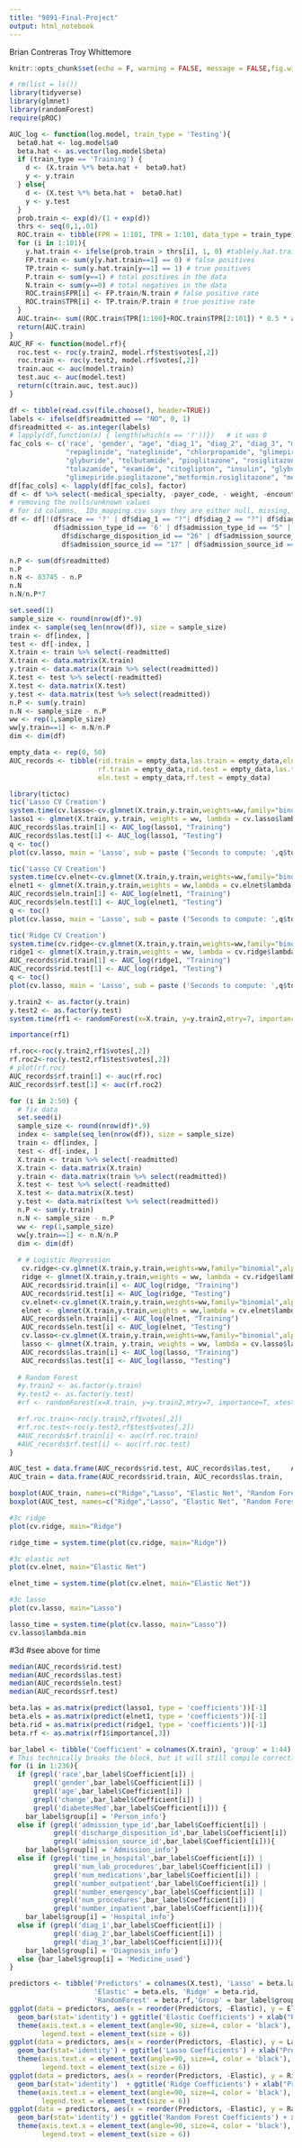 ```yaml
---
title: "9891-Final-Project"
output: html_notebook
---
```

Brian Contreras
Troy Whittemore

```r
knitr::opts_chunk$set(echo = F, warning = FALSE, message = FALSE,fig.width=8, fig.height=5)
```

```r
# rm(list = ls())    
library(tidyverse)
library(glmnet)
library(randomForest)
require(pROC)
```

```r
AUC_log <- function(log.model, train_type = 'Testing'){
  beta0.hat <- log.model$a0
  beta.hat <- as.vector(log.model$beta)
  if (train_type == 'Training') {
    d <- (X.train %*% beta.hat +  beta0.hat)
    y <- y.train
  } else{
    d <- (X.test %*% beta.hat +  beta0.hat)
    y <- y.test
  }
  prob.train <- exp(d)/(1 + exp(d))
  thrs <- seq(0,1,.01)
  ROC.train <- tibble(FPR = 1:101, TPR = 1:101, data_type = train_type)
  for (i in 1:101){
    y.hat.train <- ifelse(prob.train > thrs[i], 1, 0) #table(y.hat.train, y.train)
    FP.train <- sum(y[y.hat.train==1] == 0) # false positives
    TP.train <- sum(y.hat.train[y==1] == 1) # true positives
    P.train <- sum(y==1) # total positives in the data
    N.train <- sum(y==0) # total negatives in the data
    ROC.train$FPR[i] <- FP.train/N.train # false positive rate
    ROC.train$TPR[i] <- TP.train/P.train # true positive rate
  }
  AUC.train<- sum((ROC.train$TPR[1:100]+ROC.train$TPR[2:101]) * 0.5 * abs(diff(ROC.train$FPR)))
  return(AUC.train)
}
AUC_RF <- function(model.rf){
  roc.test <- roc(y.train2, model.rf$test$votes[,2])
  roc.train <- roc(y.test2, model.rf$votes[,2])
  train.auc <- auc(model.train)
  test.auc <- auc(model.test)
  return(c(train.auc, test.auc))
}
```

```r
df <- tibble(read.csv(file.choose(), header=TRUE))
labels <- ifelse(df$readmitted == "NO", 0, 1)
df$readmitted <- as.integer(labels)
# lapply(df,function(x) { length(which(x == '?'))})   # it was 0
fac_cols <- c('race', 'gender', "age", "diag_1", "diag_2", "diag_3", "max_glu_serum", "A1Cresult", "metformin",
              "repaglinide", "nateglinide", "chlorpropamide", "glimepiride", "acetohexamide", "glipizide",
              "glyburide", "tolbutamide", "pioglitazone", "rosiglitazone", "acarbose", "miglitol", "troglitazone",
              "tolazamide", "examide", "citoglipton", "insulin", "glyburide.metformin", "glipizide.metformin",
              "glimepiride.pioglitazone","metformin.rosiglitazone", "metformin.pioglitazone", "change", "diabetesMed")
df[fac_cols] <- lapply(df[fac_cols], factor)
df <- df %>% select(-medical_specialty, -payer_code, - weight, -encounter_id, -patient_nbr)
# removing the nulls/unknown values
# for id columns,  IDs_mapping.csv says they are either null, missing, not available, etc
df <- df[!(df$race == '?' | df$diag_1 == "?"| df$diag_2 == "?"| df$diag_3 == "?" | df$gender == "Unknown/Invalid" |
           df$admission_type_id == '6' | df$admission_type_id == "5" | df$discharge_disposition_id == "18" |
             df$discharge_disposition_id == "26" | df$admission_source_id == "9" | df$admission_source_id == "15" |
             df$admission_source_id == "17" | df$admission_source_id == "21"),]
```

```r
n.P <- sum(df$readmitted)
n.P
n.N <- 83745 - n.P
n.N
n.N/n.P*7

```

```r
set.seed(1)
sample_size <- round(nrow(df)*.9)
index <- sample(seq_len(nrow(df)), size = sample_size)
train <- df[index, ]
test <- df[-index, ]
X.train <- train %>% select(-readmitted)
X.train <- data.matrix(X.train)
y.train <- data.matrix(train %>% select(readmitted))
X.test <- test %>% select(-readmitted)
X.test <- data.matrix(X.test)
y.test <- data.matrix(test %>% select(readmitted))
n.P <- sum(y.train)
n.N <- sample_size - n.P
ww <- rep(1,sample_size)
ww[y.train==1] <- n.N/n.P
dim <- dim(df)

empty_data <- rep(0, 50)
AUC_records <- tibble(rid.train = empty_data,las.train = empty_data,eln.train = empty_data,
                      rf.train = empty_data,rid.test = empty_data,las.test = empty_data,
                      eln.test = empty_data,rf.test = empty_data)
```

```r
library(tictoc)
tic('Lasso CV Creation')
system.time(cv.lasso<-cv.glmnet(X.train,y.train,weights=ww,family="binomial",alpha = 1, type.measure="auc"))
lasso1 <- glmnet(X.train, y.train, weights = ww, lambda = cv.lasso$lambda.min,family = "binomial", alpha = 1)
AUC_records$las.train[1] <- AUC_log(lasso1, "Training")
AUC_records$las.test[1] <- AUC_log(lasso1, "Testing")
q <- toc()
plot(cv.lasso, main = 'Lasso', sub = paste ('Seconds to compute: ',q$toc-q$tic))
```

```r
tic('Lasso CV Creation')
system.time(cv.elnet<-cv.glmnet(X.train,y.train,weights=ww,family="binomial",alpha=0.5, type.measure="auc"))
elnet1 <- glmnet(X.train,y.train,weights = ww,lambda = cv.elnet$lambda.min, family = "binomial", alpha = 0.5)
AUC_records$eln.train[1] <- AUC_log(elnet1, "Training")
AUC_records$eln.test[1] <- AUC_log(elnet1, "Testing")
q <- toc()
plot(cv.lasso, main = 'Lasso', sub = paste ('Seconds to compute: ',q$toc-q$tic))
```

```r
tic('Ridge CV Creation')
system.time(cv.ridge<-cv.glmnet(X.train,y.train,weights=ww,family="binomial",alpha = 0, type.measure="auc"))
ridge1 <- glmnet(X.train,y.train,weights = ww, lambda = cv.ridge$lambda.min, family = "binomial", alpha = 0)
AUC_records$rid.train[1] <- AUC_log(ridge1, "Training")
AUC_records$rid.test[1] <- AUC_log(ridge1, "Testing")
q <- toc()
plot(cv.lasso, main = 'Lasso', sub = paste ('Seconds to compute: ',q$toc-q$tic))
```

```r
y.train2 <- as.factor(y.train)
y.test2 <- as.factor(y.test)
system.time(rf1 <- randomForest(x=X.train, y=y.train2,mtry=7, importance=T, xtest = X.test, ytest = y.test2))

importance(rf1)

rf.roc<-roc(y.train2,rf1$votes[,2])
rf.roc2<-roc(y.test2,rf1$test$votes[,2])
# plot(rf.roc)
AUC_records$rf.train[1] <- auc(rf.roc)
AUC_records$rf.test[1] <- auc(rf.roc2)
```


```r
for (i in 2:50) {
  # fix data
  set.seed(i)
  sample_size <- round(nrow(df)*.9)
  index <- sample(seq_len(nrow(df)), size = sample_size)
  train <- df[index, ]
  test <- df[-index, ]
  X.train <- train %>% select(-readmitted)
  X.train <- data.matrix(X.train)
  y.train <- data.matrix(train %>% select(readmitted))
  X.test <- test %>% select(-readmitted)
  X.test <- data.matrix(X.test)
  y.test <- data.matrix(test %>% select(readmitted))
  n.P <- sum(y.train)
  n.N <- sample_size - n.P
  ww <- rep(1,sample_size)
  ww[y.train==1] <- n.N/n.P
  dim <- dim(df)
  
  # # Logistic Regression
   cv.ridge<-cv.glmnet(X.train,y.train,weights=ww,family="binomial",alpha = 0, type.measure="auc")
   ridge <- glmnet(X.train,y.train,weights = ww, lambda = cv.ridge$lambda.min, family = "binomial", alpha = 0)
   AUC_records$rid.train[i] <- AUC_log(ridge, "Training")
   AUC_records$rid.test[i] <- AUC_log(ridge, "Testing")
   cv.elnet<-cv.glmnet(X.train,y.train,weights=ww,family="binomial",alpha=0.5, type.measure="auc")
   elnet <- glmnet(X.train,y.train,weights = ww,lambda = cv.elnet$lambda.min, family = "binomial", alpha = 0.5)
   AUC_records$eln.train[i] <- AUC_log(elnet, "Training")
   AUC_records$eln.test[i] <- AUC_log(elnet, "Testing")
   cv.lasso<-cv.glmnet(X.train,y.train,weights=ww,family="binomial",alpha = 1, type.measure="auc")
   lasso <- glmnet(X.train, y.train, weights = ww, lambda = cv.lasso$lambda.min,family = "binomial", alpha = 1)
   AUC_records$las.train[i] <- AUC_log(lasso, "Training")
   AUC_records$las.test[i] <- AUC_log(lasso, "Testing")
  
  # Random Forest
  #y.train2 <- as.factor(y.train)
  #y.test2 <- as.factor(y.test)
  #rf <- randomForest(x=X.train, y=y.train2,mtry=7, importance=T, xtest = X.test, ytest = y.test2)

  #rf.roc.train<-roc(y.train2,rf$votes[,2])
  #rf.roc.test<-roc(y.test2,rf$test$votes[,2])
  #AUC_records$rf.train[i] <- auc(rf.roc.train)
  #AUC_records$rf.test[i] <- auc(rf.roc.test)
}
```

```r
AUC_test = data.frame(AUC_records$rid.test, AUC_records$las.test,     AUC_records$eln.test, AUC_records$rf.test)
AUC_train = data.frame(AUC_records$rid.train, AUC_records$las.train,    AUC_records$eln.train, AUC_records$rf.train)

boxplot(AUC_train, names=c("Ridge","Lasso", "Elastic Net", "Random Forest"), main="Train AUC", xlab="Method", ylab="AUC",ylim=c(.645, .705))
boxplot(AUC_test, names=c("Ridge","Lasso", "Elastic Net", "Random Forest"), main="Test AUC", xlab="Method", ylab="AUC",ylim=c(.645, .705))
```

```r
#3c ridge
plot(cv.ridge, main="Ridge")

ridge_time = system.time(plot(cv.ridge, main="Ridge"))

#3c elastic net
plot(cv.elnet, main="Elastic Net")

elnet_time = system.time(plot(cv.elnet, main="Elastic Net"))

#3c lasso
plot(cv.lasso, main="Lasso")

lasso_time = system.time(plot(cv.lasso, main="Lasso"))
cv.lasso$lambda.min
```

#3d
#see above for time
```r
median(AUC_records$rid.test)
median(AUC_records$las.test)
median(AUC_records$eln.test)
median(AUC_records$rf.test)
```

```r
beta.las = as.matrix(predict(lasso1, type = 'coefficients'))[-1]
beta.els = as.matrix(predict(elnet1, type = 'coefficients'))[-1]
beta.rid = as.matrix(predict(ridge1, type = 'coefficients'))[-1]
beta.rf <- as.matrix(rf1$importance[,3])

bar_label <- tibble('Coefficient' = colnames(X.train), 'group' = 1:44)
# This technically breaks the block, but it will still compile correctly
for (i in 1:236){
  if (grepl('race',bar_label$Coefficient[i]) |
      grepl('gender',bar_label$Coefficient[i]) |
      grepl('age',bar_label$Coefficient[i]) |
      grepl('change',bar_label$Coefficient[i]) |
      grepl('diabetesMed',bar_label$Coefficient[i])) {
    bar_label$group[i] = 'Person_info'}
  else if (grepl('admission_type_id',bar_label$Coefficient[i]) |
           grepl('discharge_disposition_id',bar_label$Coefficient[i]) |
           grepl('admission_source_id',bar_label$Coefficient[i])){
    bar_label$group[i] = 'Admission_info'}
  else if (grepl('time_in_hospital',bar_label$Coefficient[i]) |
           grepl('num_lab_procedures',bar_label$Coefficient[i]) |
           grepl('num_medications',bar_label$Coefficient[i]) |
           grepl('number_outpatient',bar_label$Coefficient[i]) |
           grepl('number_emergency',bar_label$Coefficient[i]) |
           grepl('num_procedures',bar_label$Coefficient[i]) |
           grepl('number_inpatient',bar_label$Coefficient[i])){
    bar_label$group[i] = 'Hospital_info'}
  else if (grepl('diag_1',bar_label$Coefficient[i]) |
           grepl('diag_2',bar_label$Coefficient[i]) |
           grepl('diag_3',bar_label$Coefficient[i])){
    bar_label$group[i] = 'Diagnosis_info'}
  else {bar_label$group[i] = 'Medicine_used'}
}
```


```r
predictors <- tibble('Predictors' = colnames(X.test), 'Lasso' = beta.las,
                     'Elastic' = beta.els, 'Ridge' = beta.rid,
                     'RandomForest' = beta.rf,'Group' = bar_label$group)
ggplot(data = predictors, aes(x = reorder(Predictors, -Elastic), y = Elastic, fill = Group)) +
  geom_bar(stat='identity') + ggtitle('Elastic Coefficients') + xlab("Predictors") +
  theme(axis.text.x = element_text(angle=90, size=4, color = 'black'),
        legend.text = element_text(size = 6))
ggplot(data = predictors, aes(x = reorder(Predictors, -Elastic), y = Lasso, fill = Group)) +
  geom_bar(stat='identity') + ggtitle('Lasso Coefficients') + xlab("Predictors") +
  theme(axis.text.x = element_text(angle=90, size=4, color = 'black'),
        legend.text = element_text(size = 6))
ggplot(data = predictors, aes(x = reorder(Predictors, -Elastic), y = Ridge, fill = Group)) +
  geom_bar(stat='identity')  + ggtitle('Ridge Coefficients') + xlab("Predictors") +
  theme(axis.text.x = element_text(angle=90, size=4, color = 'black'),
        legend.text = element_text(size = 6))
ggplot(data = predictors, aes(x = reorder(Predictors, -Elastic), y = RandomForest, fill = Group)) +
  geom_bar(stat='identity') + ggtitle('Random Forest Coefficients') + xlab("Predictors") +
  theme(axis.text.x = element_text(angle=90, size=4, color = 'black'),
        legend.text = element_text(size = 6))
```

